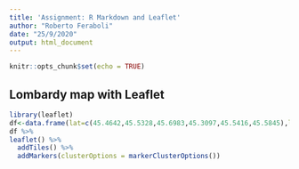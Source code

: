 ---
title: 'Assignment: R Markdown and Leaflet'
author: "Roberto Feraboli"
date: "25/9/2020"
output: html_document
---

```{r setup, include=FALSE}
knitr::opts_chunk$set(echo = TRUE)
```



## Lombardy map  with Leaflet



```{r pressure, echo=FALSE}
library(leaflet)
df<-data.frame(lat=c(45.4642,45.5328,45.6983,45.3097,45.5416,45.5845),long=c(9.19,9.2257,9.6773,9.5037,10.2118,9.2744))
df %>%
leaflet() %>%
  addTiles() %>%
  addMarkers(clusterOptions = markerClusterOptions())
```





